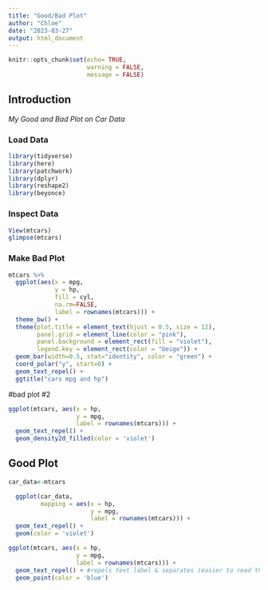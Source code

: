 ```yaml
---
title: "Good/Bad Plot"
author: "Chloe"
date: "2023-03-27"
output: html_document
---
```

```r
knitr::opts_chunk$set(echo= TRUE, 
                      warning = FALSE, 
                      message = FALSE)
```


## Introduction 

*_My Good and Bad Plot on Car Data_*

### Load Data
```r
library(tidyverse)
library(here)
library(patchwork)
library(dplyr)
library(reshape2)
library(beyonce)
```

### Inspect Data 
```r
View(mtcars)
glimpse(mtcars)

```


### Make Bad Plot 
```r

mtcars %>% 
  ggplot(aes(x = mpg, 
             y = hp,
             fill = cyl,
             na.rm=FALSE, 
             label = rownames(mtcars))) +
  theme_bw() +
  theme(plot.title = element_text(hjust = 0.5, size = 12),
        panel.grid = element_line(color = "pink"), 
        panel.background = element_rect(fill = "violet"), 
        legend.key = element_rect(color = "beige")) +
  geom_bar(width=0.5, stat="identity", color = "green") + 
  coord_polar("y", start=0) +
  geom_text_repel() + 
  ggtitle("cars mpg and hp")

```
#bad plot #2
```r
ggplot(mtcars, aes(x = hp, 
                   y = mpg,
                   label = rownames(mtcars))) + 
  geom_text_repel() +
  geom_density2d_filled(color = 'violet')
```


## Good Plot
```r

car_data<-mtcars

  ggplot(car_data, 
         mapping = aes(x = hp, 
                       y = mpg, 
                       label = rownames(mtcars))) + 
  geom_text_repel() + 
  geom(color = 'violet')


```
```r
ggplot(mtcars, aes(x = hp, 
                   y = mpg, 
                   label = rownames(mtcars))) + 
  geom_text_repel() + #repels text label & separates (easier to read than geom_text)
  geom_point(color = 'blue')
```


